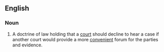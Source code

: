 ==English==

===Noun===
{{en-noun|sg=[[forum]] [[non]] [[conveniens]]|-}}

# {{legal}} A doctrine of law holding that a [[court]] should decline to hear a case if another court would provide a more [[convenient]] forum for the parties and evidence.